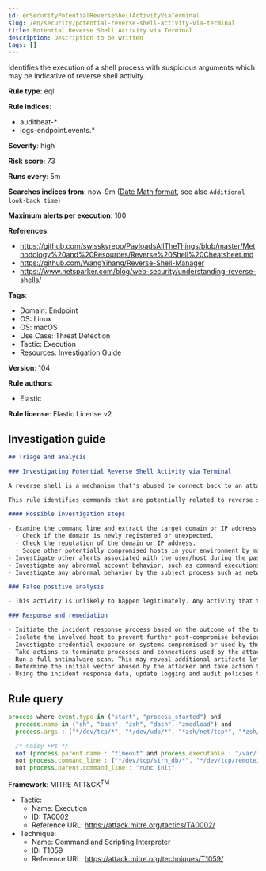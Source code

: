 ```yaml
---
id: enSecurityPotentialReverseShellActivityViaTerminal
slug: /en/security/potential-reverse-shell-activity-via-terminal
title: Potential Reverse Shell Activity via Terminal
description: Description to be written
tags: []
---
```


<div id="potential-reverse-shell-activity-via-terminal"></div>

Identifies the execution of a shell process with suspicious arguments which may be indicative of reverse shell activity.

**Rule type**: eql

**Rule indices**: 

* auditbeat-*
* logs-endpoint.events.*

**Severity**: high

**Risk score**: 73

**Runs every**: 5m

**Searches indices from**: now-9m ([Date Math format](((ref))/common-options.html#date-math), see also <DocLink id="enSecurityRulesUiCreate" section="set-the-rules-schedule">`Additional look-back time`</DocLink>)

**Maximum alerts per execution**: 100

**References**: 

* https://github.com/swisskyrepo/PayloadsAllTheThings/blob/master/Methodology%20and%20Resources/Reverse%20Shell%20Cheatsheet.md
* https://github.com/WangYihang/Reverse-Shell-Manager
* https://www.netsparker.com/blog/web-security/understanding-reverse-shells/

**Tags**: 

* Domain: Endpoint
* OS: Linux
* OS: macOS
* Use Case: Threat Detection
* Tactic: Execution
* Resources: Investigation Guide

**Version**: 104

**Rule authors**: 

* Elastic

**Rule license**: Elastic License v2

## Investigation guide

```markdown
## Triage and analysis

### Investigating Potential Reverse Shell Activity via Terminal

A reverse shell is a mechanism that's abused to connect back to an attacker-controlled system. It effectively redirects the system's input and output and delivers a fully functional remote shell to the attacker. Even private systems are vulnerable since the connection is outgoing. This activity is typically the result of vulnerability exploitation, malware infection, or penetration testing.

This rule identifies commands that are potentially related to reverse shell activities using shell applications.

#### Possible investigation steps

- Examine the command line and extract the target domain or IP address information.
  - Check if the domain is newly registered or unexpected.
  - Check the reputation of the domain or IP address.
  - Scope other potentially compromised hosts in your environment by mapping hosts that also communicated with the domain or IP address.
- Investigate other alerts associated with the user/host during the past 48 hours.
- Investigate any abnormal account behavior, such as command executions, file creations or modifications, and network connections.
- Investigate any abnormal behavior by the subject process such as network connections, file modifications, and any spawned child processes.

### False positive analysis

- This activity is unlikely to happen legitimately. Any activity that triggered the alert and is not inherently malicious must be monitored by the security team.

### Response and remediation

- Initiate the incident response process based on the outcome of the triage.
- Isolate the involved host to prevent further post-compromise behavior.
- Investigate credential exposure on systems compromised or used by the attacker to ensure all compromised accounts are identified. Reset passwords for these accounts and other potentially compromised credentials, such as email, business systems, and web services.
- Take actions to terminate processes and connections used by the attacker.
- Run a full antimalware scan. This may reveal additional artifacts left in the system, persistence mechanisms, and malware components.
- Determine the initial vector abused by the attacker and take action to prevent reinfection through the same vector.
- Using the incident response data, update logging and audit policies to improve the mean time to detect (MTTD) and the mean time to respond (MTTR).
```

## Rule query

```js
process where event.type in ("start", "process_started") and
  process.name in ("sh", "bash", "zsh", "dash", "zmodload") and
  process.args : ("*/dev/tcp/*", "*/dev/udp/*", "*zsh/net/tcp*", "*zsh/net/udp*") and

  /* noisy FPs */
  not (process.parent.name : "timeout" and process.executable : "/var/lib/docker/overlay*") and
  not process.command_line : ("*/dev/tcp/sirh_db/*", "*/dev/tcp/remoteiot.com/*", "*dev/tcp/elk.stag.one/*", "*dev/tcp/kafka/*", "*/dev/tcp/$0/$1*", "*/dev/tcp/127.*", "*/dev/udp/127.*", "*/dev/tcp/localhost/*") and
  not process.parent.command_line : "runc init"

```

**Framework**: MITRE ATT&CK<sup>TM</sup>

* Tactic:
    * Name: Execution
    * ID: TA0002
    * Reference URL: https://attack.mitre.org/tactics/TA0002/
* Technique:
    * Name: Command and Scripting Interpreter
    * ID: T1059
    * Reference URL: https://attack.mitre.org/techniques/T1059/

